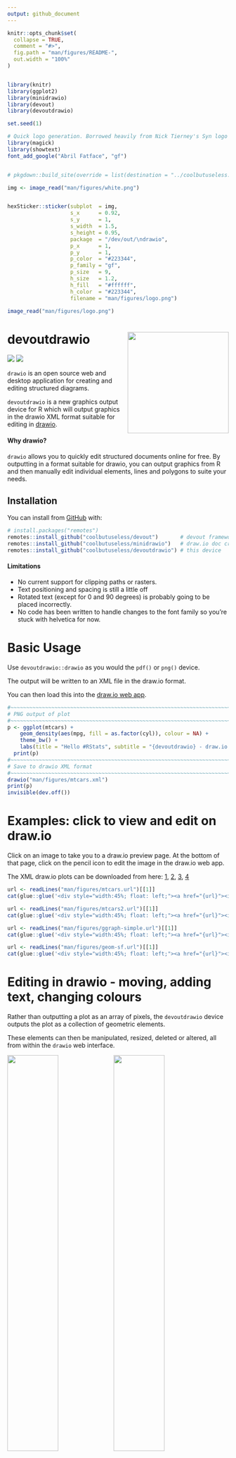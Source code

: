```yaml
---
output: github_document
---
```


<!-- README.md is generated from README.Rmd. Please edit that file -->

```r
knitr::opts_chunk$set(
  collapse = TRUE,
  comment = "#>",
  fig.path = "man/figures/README-",
  out.width = "100%"
)


library(knitr)
library(ggplot2)
library(minidrawio)
library(devout)
library(devoutdrawio)

set.seed(1)
```




```r
# Quick logo generation. Borrowed heavily from Nick Tierney's Syn logo process
library(magick)
library(showtext)
font_add_google("Abril Fatface", "gf")


# pkgdown::build_site(override = list(destination = "../coolbutuseless.github.io/package/devout"))
```


```r
img <- image_read("man/figures/white.png")


hexSticker::sticker(subplot  = img,
                    s_x      = 0.92,
                    s_y      = 1,
                    s_width  = 1.5,
                    s_height = 0.95,
                    package  = "/dev/out/\ndrawio",
                    p_x      = 1,
                    p_y      = 1,
                    p_color  = "#223344",
                    p_family = "gf",
                    p_size   = 9,
                    h_size   = 1.2,
                    h_fill   = "#ffffff",
                    h_color  = "#223344",
                    filename = "man/figures/logo.png")

image_read("man/figures/logo.png")
```

# devoutdrawio   <img src="man/figures/logo.png" align="right" height=230/>

<!-- badges: start -->
![](https://img.shields.io/badge/cool-useless-green.svg)
![](http://img.shields.io/badge/dev-out-blue.svg)
<!-- badges: end -->


`drawio` is an open source web and desktop application for creating and editing structured
diagrams.

`devoutdrawio` is a new graphics output device for R which will output graphics
in the drawio XML format suitable for editing in [drawio](http://draw.io).

#### Why drawio?

`drawio` allows you to quickly edit structured documents online for free.  By 
outputting in a format suitable for drawio, you can output graphics from R
and then manually edit individual elements, lines and polygons to suite your 
needs.

## Installation

You can install from [GitHub](https://github.com/coolbutuseless/devoutdrawio) with:

``` r
# install.packages("remotes")
remotes::install_github("coolbutuseless/devout")       # devout framework
remotes::install_github("coolbutuseless/minidrawio")   # draw.io doc creator
remotes::install_github("coolbutuseless/devoutdrawio") # this device
```


#### Limitations

* No current support for clipping paths or rasters.
* Text positioning and spacing is still a little off
* Rotated text (except for 0 and 90 degrees) is probably going to be placed incorrectly.
* No code has been written to handle changes to the font family so you're stuck with helvetica for now. 


# Basic Usage

Use `devoutdrawio::drawio` as you would the `pdf()` or `png()` device.

The output will be written to an XML file in the draw.io format.

You can then load this into the [draw.io web app](draw.io).


```r
#~~~~~~~~~~~~~~~~~~~~~~~~~~~~~~~~~~~~~~~~~~~~~~~~~~~~~~~~~~~~~~~~~~~~~~~~~~~~~
# PNG output of plot
#~~~~~~~~~~~~~~~~~~~~~~~~~~~~~~~~~~~~~~~~~~~~~~~~~~~~~~~~~~~~~~~~~~~~~~~~~~~~~
p <- ggplot(mtcars) +
    geom_density(aes(mpg, fill = as.factor(cyl)), colour = NA) +
    theme_bw() +
    labs(title = "Hello #RStats", subtitle = "{devoutdrawio} - draw.io graphics device")
  print(p)
#~~~~~~~~~~~~~~~~~~~~~~~~~~~~~~~~~~~~~~~~~~~~~~~~~~~~~~~~~~~~~~~~~~~~~~~~~~~~~
# Save to drawio XML format
#~~~~~~~~~~~~~~~~~~~~~~~~~~~~~~~~~~~~~~~~~~~~~~~~~~~~~~~~~~~~~~~~~~~~~~~~~~~~~
drawio("man/figures/mtcars.xml")
print(p)
invisible(dev.off())
```


# Examples: click to view and edit on draw.io

Click on an image to take you to a draw.io preview page. At the bottom of
that page, click on the pencil icon to edit the image in the draw.io web app.

The XML draw.io plots can be downloaded from here: 
[1](man/figures/mtcars.xml),
[2](man/figures/mtcars2.xml),
[3](man/figures/ggraph-simple.xml),
[4](man/figures/geom-sf.xml)


```r
url <- readLines("man/figures/mtcars.url")[[1]]
cat(glue::glue('<div style="width:45%; float: left;"><a href="{url}"><img width="100%" src="man/figures/mtcars.png" /></a></div>\n\n'))

url <- readLines("man/figures/mtcars2.url")[[1]]
cat(glue::glue('<div style="width:45%; float: left;"><a href="{url}"><img width="100%" src="man/figures/mtcars2.png" /></a></div>\n\n'))

url <- readLines("man/figures/ggraph-simple.url")[[1]]
cat(glue::glue('<div style="width:45%; float: left;"><a href="{url}"><img width="100%" src="man/figures/ggraph-simple.png" /></a></div>\n\n'))

url <- readLines("man/figures/geom-sf.url")[[1]]
cat(glue::glue('<div style="width:45%; float: left;"><a href="{url}"><img width="100%" src="man/figures/geom-sf.png" /></a></div>\n\n'))
```


<div style="clear: both;" />



# Editing in drawio - moving, adding text, changing colours

Rather than outputting a plot as an array of pixels, the `devoutdrawio` device
outputs the plot as a collection of geometric elements.

These elements can then be manipulated, resized, deleted or altered, all from 
within the `drawio` web interface.

<img src="man/figures/mtcars-move-o.gif"            style="width: 48%; float: left;"  />
<img src="man/figures/mtcars-add-text-o.gif"        style="width: 48%; float: left;"  />
<img src="man/figures/mtcars-change-colour-o.gif"   style="width: 48%; float: left;"  />


<div style="clear: both;" />



```r
knitr::knit_exit()
```



```r
drawio("man/figures/mtcars2.xml")
p <- ggplot(mtcars) +
  geom_histogram(aes(mpg, fill = as.factor(cyl)))
print(p)
dev.off()

drawio("man/figures/mtcars2.xml")
print(p)
dev.off()

ggsave("man/figures/mtcars2.png", p, width = 8, height = 6)
```



```r
library(ggraph)
library(tidygraph)
library(dplyr)

set.seed(1)
simple <- create_notable('bull') %>%
  mutate(name = c('But', 'Use', 'Cool', 'Less', 'Mike')) %>%
  activate(edges) %>%
  mutate(type = sample(c('friend', 'foe'), 5, TRUE))

p <- ggraph(simple, layout = 'graphopt') +
  geom_edge_link0(
    alpha = 0.5
  ) +
  # geom_node_point(size = 5) + 
  geom_node_text(aes(label = name), size = 10) + 
  theme_void()

drawio("man/figures/ggraph-simple.xml")
print(p)
dev.off()

ggsave("man/figures/ggraph-simple.png", p, width = 8, height = 6)
```


```r
library(dplyr)
library(sf)
library(ggplot2)

set.seed(1)

nc <- sf::st_read(system.file("shape/nc.shp", package = "sf"), quiet = TRUE)
nc <- nc %>% filter(between(CNTY_ID, 1820, 1830))


p <- ggplot(nc) +
  geom_sf(
    aes(
      fill    = NAME
    )
  ) +
  theme_bw(15) +
  theme(legend.key.size = unit(1.5, 'cm'))

drawio("man/figures/geom-sf.xml")
p
dev.off()

ggsave("man/figures/geom-sf.png", p, width = 8, height = 6)
```











